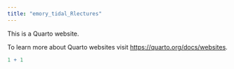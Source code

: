 ```yaml
---
title: "emory_tidal_Rlectures"
---
```


This is a Quarto website.

To learn more about Quarto websites visit <https://quarto.org/docs/websites>.

```r
1 + 1
```
